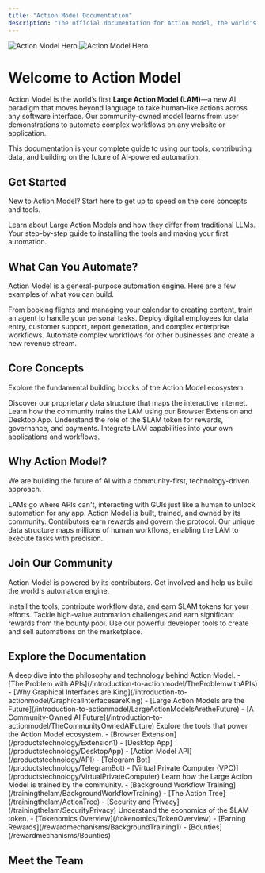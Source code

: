 ```yaml
---
title: "Action Model Documentation"
description: "The official documentation for Action Model, the world's first Large Action Model (LAM) for GUI automation."
---
```


<img
  className="block dark:hidden"
  src="/images/hero-light.png"
  alt="Action Model Hero"
/>
<img
  className="hidden dark:block"
  src="/images/hero-dark.png"
  alt="Action Model Hero"
/>

# Welcome to Action Model

Action Model is the world’s first **Large Action Model (LAM)**—a new AI paradigm that moves beyond language to take human-like actions across any software interface. Our community-owned model learns from user demonstrations to automate complex workflows on any website or application.

This documentation is your complete guide to using our tools, contributing data, and building on the future of AI-powered automation.

## Get Started

New to Action Model? Start here to get up to speed on the core concepts and tools.

<CardGroup cols={2}>
  <Card title="What are LAMs?" icon="brain-circuit" href="/introduction-to-actionmodel/LargeActionModelsAretheFuture">
    Learn about Large Action Models and how they differ from traditional LLMs.
  </Card>
  <Card title="Quickstart Guide" icon="rocket" href="/quickstart">
    Your step-by-step guide to installing the tools and making your first automation.
  </Card>
</CardGroup>

## What Can You Automate?

Action Model is a general-purpose automation engine. Here are a few examples of what you can build.

<CardGroup cols={3}>
  <Card title="Automate Your Digital Life" icon="user-circle">
    From booking flights and managing your calendar to creating content, train an agent to handle your personal tasks.
  </Card>
  <Card title="Empower Your Business" icon="building-office-2" href="/productstechnology/VirtualPrivateComputer">
    Deploy digital employees for data entry, customer support, report generation, and complex enterprise workflows.
  </Card>
  <Card title="Become a Reseller" icon="briefcase" href="/partnerships/Resellers">
    Automate complex workflows for other businesses and create a new revenue stream.
  </Card>
</CardGroup>


## Core Concepts

Explore the fundamental building blocks of the Action Model ecosystem.

<CardGroup cols={2}>
  <Card title="The Action Tree" icon="git-fork" href="/trainingthelam/ActionTree">
    Discover our proprietary data structure that maps the interactive internet.
  </Card>
  <Card title="Data Contribution" icon="database-zap" href="/productstechnology/Extension1">
    Learn how the community trains the LAM using our Browser Extension and Desktop App.
  </Card>
  <Card title="$LAM Tokenomics" icon="coins" href="/tokenomics/TokenOverview">
    Understand the role of the $LAM token for rewards, governance, and payments.
  </Card>
  <Card title="Developer API" icon="code" href="/api-reference/introduction">
    Integrate LAM capabilities into your own applications and workflows.
  </Card>
</CardGroup>

## Why Action Model?

We are building the future of AI with a community-first, technology-driven approach.

<CardGroup cols={3}>
  <Card title="Automate Any Interface" icon="cursor-arrow-rays" href="/introduction-to-actionmodel/GraphicalInterfacesareKing">
    LAMs go where APIs can't, interacting with GUIs just like a human to unlock automation for any app.
  </Card>
  <Card title="Community-Owned AI" icon="users" href="/introduction-to-actionmodel/TheCommunityOwnedAIFuture">
    Action Model is built, trained, and owned by its community. Contributors earn rewards and govern the protocol.
  </Card>
  <Card title="Powered by the Action Tree" icon="git-fork" href="/trainingthelam/ActionTree">
    Our unique data structure maps millions of human workflows, enabling the LAM to execute tasks with precision.
  </Card>
</CardGroup>

## Join Our Community

Action Model is powered by its contributors. Get involved and help us build the world's automation engine.

<CardGroup cols={3}>
  <Card title="Contribute & Earn" icon="trophy" href="/rewardmechanisms/BackgroundTraining1">
    Install the tools, contribute workflow data, and earn $LAM tokens for your efforts.
  </Card>
  <Card title="Explore Bounties" icon="star" href="/rewardmechanisms/Bounties">
    Tackle high-value automation challenges and earn significant rewards from the bounty pool.
  </Card>
  <Card title="Build with the API" icon="cube-transparent" href="/api-reference/introduction">
    Use our powerful developer tools to create and sell automations on the marketplace.
  </Card>
</CardGroup>

## Explore the Documentation

<AccordionGroup>
  <Accordion title="Introduction to Action Model">
    A deep dive into the philosophy and technology behind Action Model.
    - [The Problem with APIs](/introduction-to-actionmodel/TheProblemwithAPIs)
    - [Why Graphical Interfaces are King](/introduction-to-actionmodel/GraphicalInterfacesareKing)
    - [Large Action Models are the Future](/introduction-to-actionmodel/LargeActionModelsAretheFuture)
    - [A Community-Owned AI Future](/introduction-to-actionmodel/TheCommunityOwnedAIFuture)
  </Accordion>
  <Accordion title="Products & Technology">
    Explore the tools that power the Action Model ecosystem.
    - [Browser Extension](/productstechnology/Extension1)
    - [Desktop App](/productstechnology/DesktopApp)
    - [Action Model API](/productstechnology/API)
    - [Telegram Bot](/productstechnology/TelegramBot)
    - [Virtual Private Computer (VPC)](/productstechnology/VirtualPrivateComputer)
  </Accordion>
  <Accordion title="Training the LAM">
    Learn how the Large Action Model is trained by the community.
    - [Background Workflow Training](/trainingthelam/BackgroundWorkflowTraining)
    - [The Action Tree](/trainingthelam/ActionTree)
    - [Security and Privacy](/trainingthelam/SecurityPrivacy)
  </Accordion>
  <Accordion title="Tokenomics ($LAM)">
    Understand the economics of the $LAM token.
    - [Tokenomics Overview](/tokenomics/TokenOverview)
    - [Earning Rewards](/rewardmechanisms/BackgroundTraining1)
    - [Bounties](/rewardmechanisms/Bounties)
  </Accordion>
</AccordionGroup>

## Meet the Team

<div className="flex flex-col items-center space-y-8 my-12">
  <TeamMemberCard
    imageUrl="https://i.pravatar.cc/150?u=sina"
    name="Sina Yamani"
    title="Co-Founder"
    description="Experienced entrepreneur with a passion for building AI-driven products that solve real-world problems."
  />
  <TeamMemberCard
    imageUrl="https://i.pravatar.cc/150?u=jane"
    name="Jane Doe"
    title="Co-Founder"
    description="Expert in decentralized systems and building scalable, community-owned protocols from the ground up."
  />
  <TeamMemberCard
    imageUrl="https://i.pravatar.cc/150?u=john"
    name="John Smith"
    title="Lead AI Researcher"
    description="Pioneering new architectures for Large Action Models and advancing the state-of-the-art in GUI automation."
  />
  <TeamMemberCard
    imageUrl="https://i.pravatar.cc/150?u=emily"
    name="Emily White"
    title="Head of Product"
    description="Translating complex technology into intuitive products that empower users and drive adoption."
  />
  <TeamMemberCard
    imageUrl="https://i.pravatar.cc/150?u=michael"
    name="Michael Brown"
    title="Chief Technology Officer"
    description="Building the robust, secure, and scalable infrastructure required for a global automation engine."
  />
  <TeamMemberCard
    imageUrl="https://i.pravatar.cc/150?u=sarah"
    name="Sarah Green"
    title="Head of Community"
    description="Fostering a vibrant ecosystem of contributors, developers, and users to accelerate our collective mission."
  />
  <TeamMemberCard
    imageUrl="https://i.pravatar.cc/150?u=david"
    name="David Black"
    title="Lead Frontend Engineer"
    description="Crafting beautiful and performant interfaces for our browser extension and desktop applications."
  />
  <TeamMemberCard
    imageUrl="https://i.pravatar.cc/150?u=laura"
    name="Laura Blue"
    title="Senior UX Designer"
    description="Obsessed with user journeys, ensuring every interaction with Action Model is seamless and effective."
  />
</div>

<ColorGenerator />
